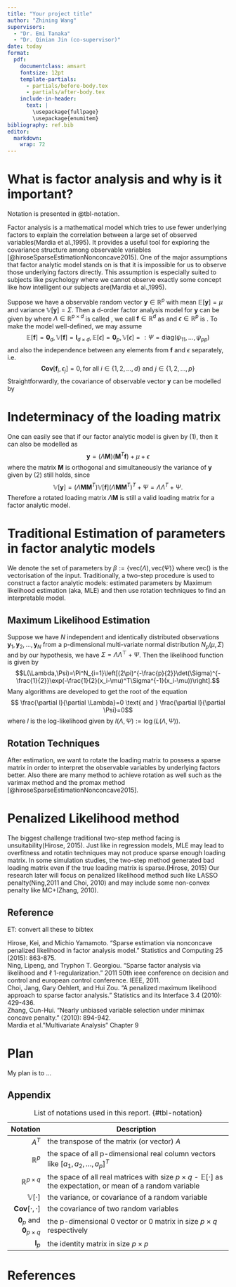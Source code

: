 ```yaml
---
title: "Your project title"
author: "Zhining Wang"
supervisors:
  - "Dr. Emi Tanaka"
  - "Dr. Qinian Jin (co-supervisor)"
date: today
format: 
  pdf: 
    documentclass: amsart
    fontsize: 12pt
    template-partials:
      - partials/before-body.tex
      - partials/after-body.tex
    include-in-header:
      text: |
        \usepackage{fullpage}
        \usepackage{enumitem}
bibliography: ref.bib
editor: 
  markdown: 
    wrap: 72
---
```





# What is factor analysis and why is it important?

Notation is presented in @tbl-notation.

Factor analysis is a mathematical model which tries to use fewer
underlying factors to explain the correlation between a large set of
observed variables(Mardia et al.,1995). It provides a useful tool for
exploring the covariance structure among observable variables [@hiroseSparseEstimationNonconcave2015]. One of the major assumptions that factor analytic model stands on
is that it is impossible for us to observe those underlying factors
directly. This assumption is especially suited to subjects like
psychology where we cannot observe exactly some concept like how
intelligent our subjects are(Mardia et al.,1995).

Suppose we have a observable random vector $\mathbf{y}\in \mathbb{R}^p$
with mean $\mathbb{E}[\mathbf{y}]=\mu$ and variance
$\mathbb{V}[\mathbf{y}]=\Sigma$. Then a d-order factor analysis model
for $\mathbf{y}$ can be given by \begin{equation}
\mathbf{y}=\Lambda \mathbf{f}+\mu+\epsilon,
\end{equation} where $\Lambda \in \mathbb{R}^{p \times d}$ is called
\emph{loading matrix}, we call $\mathbf{f} \in \mathbb{R}^{d}$ as
\emph{common vectors} and $\epsilon \in \mathbb{R}^{p}$ is
\emph{unique factors}. To make the model well-defined, we may assume
$$\mathbb{E}[\mathbf{f}]=\mathbf{0}_d, \mathbb{V}[\mathbf{f}]=\mathbf{I}_{d\times d}, \mathbb{E}[\epsilon]=\mathbf{0}_p, \mathbb{V}[\epsilon]=:\Psi=\text{diag}(\psi_{11},\dots,\psi_{pp})$$
and also the independence between any elements from $\mathbf{f}$ and
$\epsilon$ separately, i.e.
$$\mathbf{Cov}[\mathbf{f}_i,\epsilon_j]=0, \text{for all } i\in\{1,2,\dots,d\} \text{ and } j \in \{1,2,\dots,p\}$$
Straightforwardly, the covariance of observable vector $\mathbf{y}$ can
be modelled by\
\begin{equation}
\mathbb{V}[\mathbf{y}]=\Lambda\Lambda^T+\Psi
\end{equation}

# Indeterminacy of the loading matrix

One can easily see that if our factor analytic model is given by (1),
then it can also be modelled as
$$\mathbf{y}=(\Lambda\mathbf{M})(\mathbf{M}^T\mathbf{f}) +\mu+\epsilon$$
where the matrix $\mathbf{M}$ is orthogonal and simultaneously the
variance of $\mathbf{y}$ given by (2) still holds, since
$$\mathbb{V}[\mathbf{y}]=(\Lambda\mathbf{M}\mathbf{M}^T)\mathbb{V}[\mathbf{f}](\Lambda\mathbf{M}\mathbf{M}^T)^T+\Psi=\Lambda\Lambda^T+\Psi.$$
Therefore a rotated loading matrix $\Lambda\mathbf{M}$ is still a valid
loading matrix for a factor analytic model.

# Traditional Estimation of parameters in factor analytic models 
We denote the set of parameters by $\beta := \{\text{vec}(\Lambda),\text{vec}(\Psi)\}$ where $\text{vec}()$ is the vectorisation of the input.
Traditionally, a two-step procedure is used to construct a factor
analytic models: estimated parameters by Maximum likelihood estimation
(aka, MLE) and then use rotation techniques to find an interpretable
model.  

## Maximum Likelihood Estimation 
Suppose we have $N$ independent and identically distributed observations
$\mathbf{y}_1,\mathbf{y}_2,\dots,\mathbf{y}_N$ from a p-dimensional
multi-variate normal distribution $N_p(\mu,\Sigma)$ and by our
hypothesis, we have $\Sigma=\Lambda\Lambda^\top+\Psi$. Then the likelihood
function is given by
$$L(\Lambda,\Psi)=\Pi^N_{i=1}\left[(2\pi)^{-\frac{p}{2}}\det(\Sigma)^{-\frac{1}{2}}\exp(-\frac{1}{2}(x_i-\mu)^T\Sigma^{-1}(x_i-\mu))\right].$$
Many algorithms are developed to get the root of the equation
$$ \frac{\partial l}{\partial \Lambda}=0 \text{ and } \frac{\partial l}{\partial \Psi}=0$$ where $l$ is the log-likelihood given by $l(\Lambda,\Psi):=\log(L(\Lambda,\Psi))$.  

## Rotation Techniques
After estimation, we want to rotate the loading matrix to possess a sparse matrix in order to interpret the observable variables by underlying factors better. Also there are many method to achieve rotation as well such as the varimax method and the promax method [@hiroseSparseEstimationNonconcave2015].


# Penalized Likelihood method
The biggest challenge traditional two-step method facing is unsuitability(Hirose, 2015). Just like in regression models, MLE may lead to overfitness and rotatin techniques may not produce sparse enough loading matrix. In some simulation studies, the two-step method generated bad loading matrix even if the true loading matrix is sparse.(Hirose, 2015) Our research later will focus on penalized likelihood method such like LASSO penalty(Ning,2011 and Choi, 2010) and may include some non-convex penalty like MC+(Zhang, 2010).



## Reference 

ET: convert all these to bibtex


Hirose, Kei, and Michio Yamamoto. "Sparse estimation via nonconcave penalized likelihood in factor analysis model." Statistics and Computing 25 (2015): 863-875.  
Ning, Lipeng, and Tryphon T. Georgiou. "Sparse factor analysis via likelihood and ℓ 1-regularization." 2011 50th ieee conference on decision and control and european control conference. IEEE, 2011.  
Choi, Jang, Gary Oehlert, and Hui Zou. "A penalized maximum likelihood approach to sparse factor analysis." Statistics and its Interface 3.4 (2010): 429-436.  
Zhang, Cun-Hui. "Nearly unbiased variable selection under minimax concave penalty." (2010): 894-942.  
Mardia et al."Multivariate Analysis" Chapter 9  

# Plan

My plan is to ...

## Appendix


| Notation | Description |
| ---: | --------------------- |
| $A^T$ | the transpose of the matrix (or vector) $A$ |
| $\mathbb{R}^{p}$ | the space of all p-dimensional real column vectors like $[a_1,a_2,\dots,a_p]^T$ |
| $\mathbb{R}^{p\times q}$ | the space of all real matrices with size $p\times q$ - $\mathbb{E}[\cdot]$ as the expectation, or mean of a random variable |
| $\mathbb{V}[\cdot]$ | the variance, or covariance of a random variable |
| $\mathbf{Cov}[\cdot , \cdot]$ | the covariance of two random variables |
| $\mathbf{0}_{p}$ and $\mathbf{0}_{p\times q}$ | the p-dimensional $0$ vector or $0$ matrix in size $p\times q$ respectively |
| $\mathbf{I}_p$ | the identity matrix in size $p\times p$ |

: List of notations used in this report. {#tbl-notation}


# References